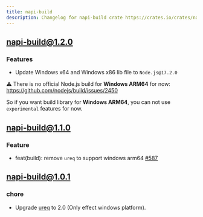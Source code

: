 ```yaml
---
title: napi-build
description: Changelog for napi-build crate https://crates.io/crates/napi-build
---
```


## [napi-build@1.2.0](https://github.com/napi-rs/napi-rs/releases/tag/napi-build%401.2.0)

### Features

- Update Windows x64 and Windows x86 lib file to `Node.js@17.2.0`

⚠️ There is no official Node.js build for **Windows ARM64** for now: https://github.com/nodejs/build/issues/2450

So if you want build library for **Windows ARM64**, you can not use `experimental` features for now.

## [napi-build@1.1.0](https://github.com/napi-rs/napi-rs/releases/tag/napi-build%401.1.0)

### Feature

- feat(build): remove `ureq` to support windows arm64 [#587](https://github.com/napi-rs/napi-rs/pull/587)

## [napi-build@1.0.1](https://github.com/napi-rs/napi-rs/releases/tag/napi-build%401.0.1)

### chore

- Upgrade [ureq](https://github.com/algesten/ureq) to 2.0 (Only effect windows platform).
